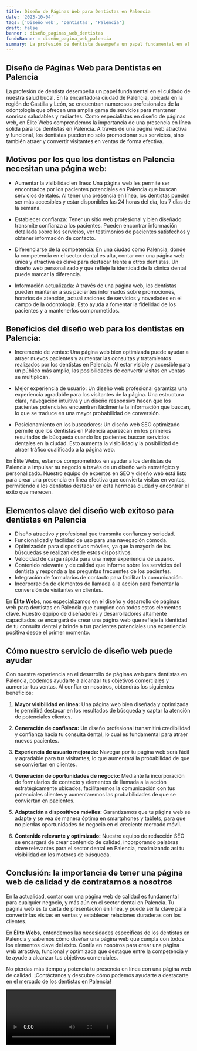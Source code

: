 ```yaml
---
title: Diseño de Páginas Web para Dentistas en Palencia
date: '2023-10-04'
tags: ['Diseño web', 'Dentistas', 'Palencia']
draft: false
banner : diseño_paginas_web_dentistas
fondoBanner : diseño_pagina_web_palencia
summary: La profesión de dentista desempeña un papel fundamental en el cuidado de nuestra salud bucal. En la encantadora ciudad de Palencia, ubicada en la región de Castilla y León, se encuentran numerosos profesionales de la odontología que ofrecen una amplia gama de servicios para mantener sonrisas saludables y radiantes. Como especialistas en diseño de páginas web, en Élite Webs comprendemos la importancia de una presencia en línea sólida para los dentistas en Palencia. A través de una página web atractiva y funcional, los dentistas pueden no solo promocionar sus servicios, sino también atraer y convertir visitantes en ventas de forma efectiva.
---
```


## Diseño de Páginas Web para Dentistas en Palencia

La profesión de dentista desempeña un papel fundamental en el cuidado de nuestra salud bucal. En la encantadora ciudad de Palencia, ubicada en la región de Castilla y León, se encuentran numerosos profesionales de la odontología que ofrecen una amplia gama de servicios para mantener sonrisas saludables y radiantes. Como especialistas en diseño de páginas web, en Élite Webs comprendemos la importancia de una presencia en línea sólida para los dentistas en Palencia. A través de una página web atractiva y funcional, los dentistas pueden no solo promocionar sus servicios, sino también atraer y convertir visitantes en ventas de forma efectiva.

## Motivos por los que los dentistas en Palencia necesitan una página web:

- Aumentar la visibilidad en línea: Una página web les permite ser encontrados por los pacientes potenciales en Palencia que buscan servicios dentales. Al tener una presencia en línea, los dentistas pueden ser más accesibles y estar disponibles las 24 horas del día, los 7 días de la semana.

- Establecer confianza: Tener un sitio web profesional y bien diseñado transmite confianza a los pacientes. Pueden encontrar información detallada sobre los servicios, ver testimonios de pacientes satisfechos y obtener información de contacto.

- Diferenciarse de la competencia: En una ciudad como Palencia, donde la competencia en el sector dental es alta, contar con una página web única y atractiva es clave para destacar frente a otros dentistas. Un diseño web personalizado y que refleje la identidad de la clínica dental puede marcar la diferencia.

- Información actualizada: A través de una página web, los dentistas pueden mantener a sus pacientes informados sobre promociones, horarios de atención, actualizaciones de servicios y novedades en el campo de la odontología. Esto ayuda a fomentar la fidelidad de los pacientes y a mantenerlos comprometidos.

## Beneficios del diseño web para los dentistas en Palencia:

- Incremento de ventas: Una página web bien optimizada puede ayudar a atraer nuevos pacientes y aumentar las consultas y tratamientos realizados por los dentistas en Palencia. Al estar visible y accesible para un público más amplio, las posibilidades de convertir visitas en ventas se multiplican.

- Mejor experiencia de usuario: Un diseño web profesional garantiza una experiencia agradable para los visitantes de la página. Una estructura clara, navegación intuitiva y un diseño responsivo hacen que los pacientes potenciales encuentren fácilmente la información que buscan, lo que se traduce en una mayor probabilidad de conversión.

- Posicionamiento en los buscadores: Un diseño web SEO optimizado permite que los dentistas en Palencia aparezcan en los primeros resultados de búsqueda cuando los pacientes buscan servicios dentales en la ciudad. Esto aumenta la visibilidad y la posibilidad de atraer tráfico cualificado a la página web.

En Élite Webs, estamos comprometidos en ayudar a los dentistas de Palencia a impulsar su negocio a través de un diseño web estratégico y personalizado. Nuestro equipo de expertos en SEO y diseño web está listo para crear una presencia en línea efectiva que convierta visitas en ventas, permitiendo a los dentistas destacar en esta hermosa ciudad y encontrar el éxito que merecen.

<GifSeo />

<Cta />

## Elementos clave del diseño web exitoso para dentistas en Palencia

- Diseño atractivo y profesional que transmita confianza y seriedad.
- Funcionalidad y facilidad de uso para una navegación cómoda.
- Optimización para dispositivos móviles, ya que la mayoría de las búsquedas se realizan desde estos dispositivos.
- Velocidad de carga rápida para una mejor experiencia de usuario.
- Contenido relevante y de calidad que informe sobre los servicios del dentista y responda a las preguntas frecuentes de los pacientes.
- Integración de formularios de contacto para facilitar la comunicación.
- Incorporación de elementos de llamada a la acción para fomentar la conversión de visitantes en clientes.

En **Élite Webs**, nos especializamos en el diseño y desarrollo de páginas web para dentistas en Palencia que cumplen con todos estos elementos clave. Nuestro equipo de diseñadores y desarrolladores altamente capacitados se encargará de crear una página web que refleje la identidad de tu consulta dental y brinde a tus pacientes potenciales una experiencia positiva desde el primer momento.

## Cómo nuestro servicio de diseño web puede ayudar

Con nuestra experiencia en el desarrollo de páginas web para dentistas en Palencia, podemos ayudarte a alcanzar tus objetivos comerciales y aumentar tus ventas. Al confiar en nosotros, obtendrás los siguientes beneficios:

1. **Mayor visibilidad en línea:** Una página web bien diseñada y optimizada te permitirá destacar en los resultados de búsqueda y captar la atención de potenciales clientes.

2. **Generación de confianza:** Un diseño profesional transmitirá credibilidad y confianza hacia tu consulta dental, lo cual es fundamental para atraer nuevos pacientes.

3. **Experiencia de usuario mejorada:** Navegar por tu página web será fácil y agradable para tus visitantes, lo que aumentará la probabilidad de que se conviertan en clientes.

4. **Generación de oportunidades de negocio:** Mediante la incorporación de formularios de contacto y elementos de llamada a la acción estratégicamente ubicados, facilitaremos la comunicación con tus potenciales clientes y aumentaremos las probabilidades de que se conviertan en pacientes.

5. **Adaptación a dispositivos móviles:** Garantizamos que tu página web se adapte y se vea de manera óptima en smartphones y tablets, para que no pierdas oportunidades de negocio en el creciente mercado móvil.

6. **Contenido relevante y optimizado:** Nuestro equipo de redacción SEO se encargará de crear contenido de calidad, incorporando palabras clave relevantes para el sector dental en Palencia, maximizando así tu visibilidad en los motores de búsqueda.

## Conclusión: la importancia de tener una página web de calidad y de contratarnos a nosotros

En la actualidad, contar con una página web de calidad es fundamental para cualquier negocio, y más aún en el sector dental en Palencia. Tu página web es tu carta de presentación en línea, y puede ser la clave para convertir las visitas en ventas y establecer relaciones duraderas con los clientes.

En **Élite Webs**, entendemos las necesidades específicas de los dentistas en Palencia y sabemos cómo diseñar una página web que cumpla con todos los elementos clave del éxito. Confía en nosotros para crear una página web atractiva, funcional y optimizada que destaque entre la competencia y te ayude a alcanzar tus objetivos comerciales.

No pierdas más tiempo y potencia tu presencia en línea con una página web de calidad. ¡Contáctanos y descubre cómo podemos ayudarte a destacarte en el mercado de los dentistas en Palencia!

<Video />

<CtaBot job='Dentistas' city='Palencia'/>

<Gmaps query='Palencia+españa+maps' />
